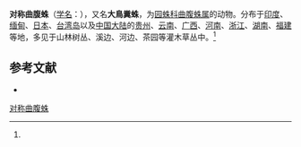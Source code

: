 {{Speciesbox
| name = 对称曲腹蛛
| status = 
| status_system = 
| image = Cyrtarachne.inaequalis.female.-.tanikawa.jpg
| genus = Cyrtarachne
| species = inaequalis
| authority = (Thorell, 1895)<ref name='id13638'>{{cite web| url =http://www.bioinfo.cn/db05/BjdwSpecies.php?action=view&id=13638| title =对称曲腹蛛| work =《中国动物物种编目数据库》| publisher =中国科学院微生物研究所| author =中国科学院动物研究所| accessdate =2009-04-28| deadurl =yes| archiveurl =https://web.archive.org/web/20160305012755/http://www.bioinfo.cn/db05/BjdwSpecies.php?action=view&id=13638| archivedate =2016-03-05}}</ref>
}}

'''对称曲腹蛛'''（[[学名|学名]]：{{lang|la|''Cyrtarachne inaequalis''}}），又名'''大鳥糞蛛'''，为[[园蛛科|园蛛科]][[曲腹蛛属|曲腹蛛属]]的动物。分布于[[印度|印度]]、[[缅甸|缅甸]]、[[日本|日本]]、[[台湾岛|台湾岛]]以及[[中国大陆|中国大陆]]的[[贵州|贵州]]、[[云南|云南]]、[[广西|广西]]、[[河南|河南]]、[[浙江|浙江]]、[[湖南|湖南]]、[[福建|福建]]等地，多见于山林树丛、溪边、河边、茶园等灌木草丛中。<ref name='id13638'/>

== 参考文献 ==
{{reflist}}
* {{TaiBNET| zh=大鳥糞蛛 | id=312482 | binomial=Cyrtarachne inaequalis | authority=Thorell, 1895 | var= | accessdate=2013-01-24}}

{{Wikispecies|Cyrtarachne inaequalis}}
{{Taxonbar|from=Q2060021}}

[[Category:曲腹蛛属|对称曲腹蛛]]


{{蜘蛛小作品}}